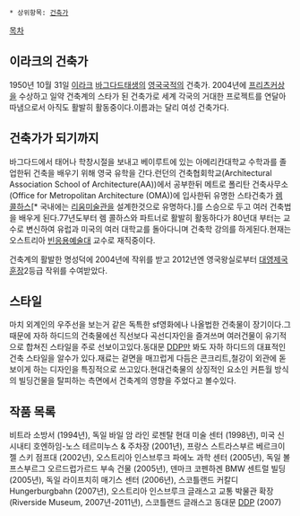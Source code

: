  * 상위항목: [[건축가]]

[[목차]]


== 이라크의 건축가 ==

1950년 10월 31일 [[이라크]] [[바그다드]]태생의 [[영국]]국적의 건축가.
2004년에 [[프리츠커상]]을 수상하고 일약 건축계의 스타가 된 건축가로 세계 각국의 거대한 프로젝트를 연달아 따냄으로서 아직도 활발히 활동중이다.이름과는 달리 여성 건축가다.

== 건축가가 되기까지 ==
바그다드에서 태어나 학창시절을 보내고 베이루트에 있는 아메리칸대학교 수학과를 졸업한뒤 건축을 배우기 위해 영국 유학을 간다.런던의 건축협회학교(Architectural Association School of Architecture(AA))에서 공부한뒤 메트로 폴리탄 건축사무소(Office for Metropolitan Architecture (OMA))에 입사한뒤 유명한 스타건축가 [[렘 콜하스]][* 국내에는 [[리움미술관]]을 설계한것으로 유명하다.]를 스승으로 두고 여러 건축법을 배우게 된다.77년도부터 렘 콜하스와 파트너로 활발히 활동하다가 80년대 부터는 교수로 변신하여 유럽과 미국의 여러 대학교를 돌아다니며 건축학 강의를 하게된다.현재는 오스트리아 [[빈]]응용예술대 교수로 재직중이다.

건축계의 활발한 명성덕에 2004년에 작위를 받고 2012년엔 영국왕실로부터 [[대영제국 훈장]]2등급 작위를 수여받았다.
== 스타일 ==
마치 외계인의 우주선을 보는거 같은 독특한 sf영화에나 나올법한 건축물이 장기이다.그 때문에 자하 하디드의 건축물에선 직선보다 곡선디자인을 즐겨쓰며 여러건물이 유기적으로 합쳐진 스타일을 주로 선보이고있다.동대문 [[DDP]]만 봐도 자하 하디드의 대표적인 건축 스타일을 알수가 있다.재료는 겉면을 매끄럽게 다듬은 콘크리트,철강이 외관에 돋보이게 하는 디자인을 특징적으로 쓰고있다.현대건축물의 상징적인 요소인 커튼월 방식의 빌딩건물을 탈피하는 측면에서 건축계의 영향을 주었다고 볼수있다.
== 작품 목록 ==
비트라 소방서 (1994년), 독일 바일 암 라인
로젠탈 현대 미술 센터 (1998년), 미국 신시내티
호엔하임-노스 테르미누스 & 주차장 (2001년), 프랑스 스트라스부르
베르크이젤 스키 점프대 (2002년), 오스트리아 인스브루크
파에노 과학 센터 (2005년), 독일 볼프스부르그
오르드럽가르드 부속 건물 (2005년), 덴마크 코펜하겐
BMW 센트럴 빌딩 (2005년), 독일 라이프치히
매기스 센터 (2006년), 스코틀랜드 커칼디
Hungerburgbahn (2007년), 오스트리아 인스브루크
글래스고 교통 박물관 확장 (Riverside Museum, 2007년-2011년), 스코틀랜드 글래스고
동대문 [[DDP]] (2007)
